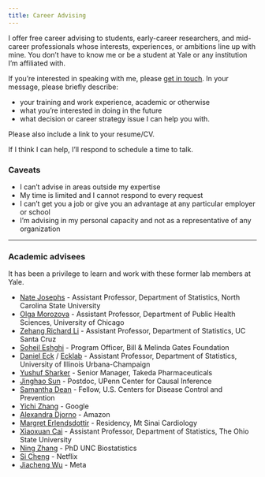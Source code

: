 ```yaml
---
title: Career Advising
---
```


I offer free career advising to students, early-career researchers, and mid-career professionals whose interests, experiences, or ambitions line up with mine. You don't have to know me or be a student at Yale or any institution I'm affiliated with. 

If you're interested in speaking with me, please [get in touch](/contact). In your message, please briefly describe:

- your training and work experience, academic or otherwise
- what you're interested in doing in the future 
- what decision or career strategy issue I can help you with. 

Please also include a link to your resume/CV. 

If I think I can help, I'll respond to schedule a time to talk. 


### Caveats 

- I can't advise in areas outside my expertise
- My time is limited and I cannot respond to every request
- I can't get you a job or give you an advantage at any particular employer or school
- I'm advising in my personal capacity and not as a representative of any organization

---

### Academic advisees

It has been a privilege to learn and work with these former lab members at Yale. 

* [Nate Josephs](https://njosephs.com/) - Assistant Professor, Department of Statistics, North Carolina State University
* [Olga Morozova](https://www.omorozova.com) - Assistant Professor, Department of Public Health Sciences, University of Chicago
* [Zehang Richard Li](http://zehangli.com) - Assistant Professor, Department of Statistics, UC Santa Cruz
* [Soheil Eshghi](http://www.soheileshghi.com/) - Program Officer, Bill &amp; Melinda Gates Foundation
* [Daniel Eck](https://stat.illinois.edu/directory/profile/dje13) / [Ecklab](https://ecklab.github.io/) - Assistant Professor, Department of Statistics, University of Illinois Urbana-Champaign
* [Yushuf Sharker](https://scholar.google.com/citations?user=VmPoWT8AAAAJ&hl=en) - Senior Manager, Takeda Pharmaceuticals
* [Jinghao Sun](https://jinghao-sun.github.io/) - Postdoc, UPenn Center for Causal Inference
* [Samantha Dean](https://sammigd.github.io/) - Fellow, U.S. Centers for Disease Control and Prevention
* [Yichi Zhang](https://medicine.yale.edu/profile/yichi_zhang_yz928/) - Google 
* [Alexandra Djorno](https://statistics.yale.edu/people/alexandra-djorno) - Amazon
* [Margret Erlendsdottir](https://medicine.yale.edu/profile/margret_erlendsdottir/) - Residency, Mt Sinai Cardiology
* [Xiaoxuan Cai](https://xiaoxuan-cai.github.io) - Assistant Professor, Department of Statistics, The Ohio State University
* [Ning Zhang](https://www.linkedin.com/in/ning-zhang-264342198/) - PhD UNC Biostatistics
* [Si Cheng](https://chengs94.github.io/) - Netflix
* [Jiacheng Wu](https://www.biostat.washington.edu/people/jiacheng-wu) - Meta






